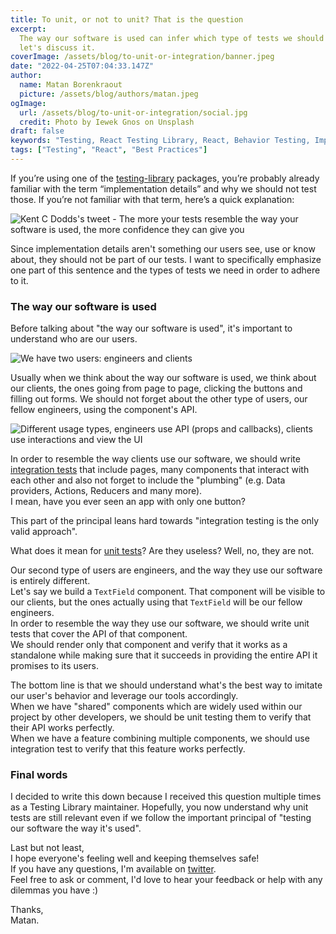 ```yaml
---
title: To unit, or not to unit? That is the question
excerpt:
  The way our software is used can infer which type of tests we should write,
  let's discuss it.
coverImage: /assets/blog/to-unit-or-integration/banner.jpeg
date: "2022-04-25T07:04:33.147Z"
author:
  name: Matan Borenkraout
  picture: /assets/blog/authors/matan.jpeg
ogImage:
  url: /assets/blog/to-unit-or-integration/social.jpg
  credit: Photo by Iewek Gnos on Unsplash
draft: false
keywords: "Testing, React Testing Library, React, Behavior Testing, Implementation Details"
tags: ["Testing", "React", "Best Practices"]
---
```


If you’re using one of the [testing-library](https://testing-library.com/) packages, you’re probably already familiar with the term “implementation details” and why we should not test those. If you’re not familiar with that term, here’s a quick explanation:

![Kent C Dodds's tweet - The more your tests resemble the way your software is used, the more confidence they can give you](/assets/blog/to-unit-or-integration/the-more-your-tests.webp)

Since implementation details aren't something our users see, use or know about, they should not be part of our tests. I want to specifically emphasize one part of this sentence and the types of tests we need in order to adhere to it.

### The way our software is used

Before talking about "the way our software is used", it's important to understand who are our users.

![We have two users: engineers and clients](/assets/blog/to-unit-or-integration/2.png)

Usually when we think about the way our software is used, we think about our clients, the ones going from page to page, clicking the buttons and filling out forms. We should not forget about the other type of users, our fellow engineers, using the component's API.

![Different usage types, engineers use API (props and callbacks), clients use interactions and view the UI](/assets/blog/to-unit-or-integration/3.png)

In order to resemble the way clients use our software, we should write [integration tests](https://kentcdodds.com/blog/static-vs-unit-vs-integration-vs-e2e-tests#integration) that include pages, many components that interact with each other and also not forget to include the "plumbing" (e.g. Data providers, Actions, Reducers and many more).  
I mean, have you ever seen an app with only one button?

This part of the principal leans hard towards "integration testing is the only valid approach".

What does it mean for [unit tests](https://kentcdodds.com/blog/static-vs-unit-vs-integration-vs-e2e-tests#unit)? Are they useless? Well, no, they are not.

Our second type of users are engineers, and the way they use our software is entirely different.  
Let's say we build a `TextField` component. That component will be visible to our clients, but the ones actually using that `TextField` will be our fellow engineers.  
In order to resemble the way they use our software, we should write unit tests that cover the API of that component.  
We should render only that component and verify that it works as a standalone while making sure that it succeeds in providing the entire API it promises to its users.

The bottom line is that we should understand what's the best way to imitate our user's behavior and leverage our tools accordingly.  
When we have "shared" components which are widely used within our project by other developers, we should be unit testing them to verify that their API works perfectly.  
When we have a feature combining multiple components, we should use integration test to verify that this feature works perfectly.

### Final words

I decided to write this down because I received this question multiple times as a Testing Library maintainer. Hopefully, you now understand why unit tests are still relevant even if we follow the important principal of "testing our software the way it's used".

Last but not least,  
I hope everyone's feeling well and keeping themselves safe!  
If you have any questions, I'm available on [twitter](https://twitter.com/matanbobi).  
Feel free to ask or comment, I'd love to hear your feedback or help with any dilemmas you have :)

Thanks,  
Matan.
